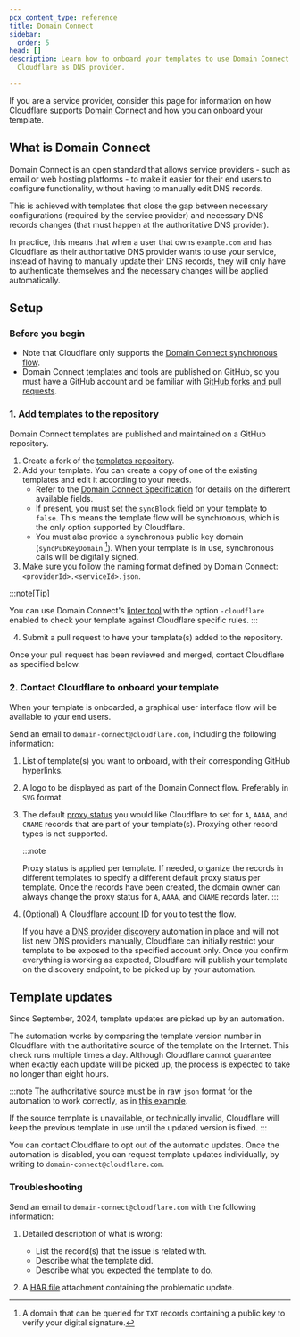 ```yaml
---
pcx_content_type: reference
title: Domain Connect
sidebar:
  order: 5
head: []
description: Learn how to onboard your templates to use Domain Connect with
  Cloudflare as DNS provider.

---
```


If you are a service provider, consider this page for information on how Cloudflare supports [Domain Connect](https://www.domainconnect.org/) and how you can onboard your template.

## What is Domain Connect

Domain Connect is an open standard that allows service providers - such as email or web hosting platforms - to make it easier for their end users to configure functionality, without having to manually edit DNS records.

This is achieved with templates that close the gap between necessary configurations (required by the service provider) and necessary DNS records changes (that must happen at the authoritative DNS provider).

In practice, this means that when a user that owns `example.com` and has Cloudflare as their authoritative DNS provider wants to use your service, instead of having to manually update their DNS records, they will only have to authenticate themselves and the necessary changes will be applied automatically.

## Setup

### Before you begin

* Note that Cloudflare only supports the [Domain Connect synchronous flow](https://www.domainconnect.org/getting-started/).
* Domain Connect templates and tools are published on GitHub, so you must have a GitHub account and be familiar with [GitHub forks and pull requests](https://docs.github.com/en/pull-requests/collaborating-with-pull-requests/working-with-forks).

### 1. Add templates to the repository

Domain Connect templates are published and maintained on a GitHub repository.

1. Create a fork of the [templates repository](https://github.com/Domain-Connect/Templates).
2. Add your template. You can create a copy of one of the existing templates and edit it according to your needs.
   * Refer to the [Domain Connect Specification](https://github.com/Domain-Connect/spec/blob/master/Domain%20Connect%20Spec%20Draft.adoc#52-template-definition) for details on the different available fields.
   * If present, you must set the `syncBlock` field on your template to `false`. This means the template flow will be synchronous, which is the only option supported by Cloudflare.
   * You must also provide a synchronous public key domain (`syncPubKeyDomain` [^1]). When your template is in use, synchronous calls will be digitally signed.
3. Make sure you follow the naming format defined by Domain Connect: `<providerId>.<serviceId>.json`.

:::note[Tip]

You can use Domain Connect's [linter tool](https://github.com/Domain-Connect/dc-template-linter) with the option `-cloudflare` enabled to check your template against Cloudflare specific rules.
:::

4. Submit a pull request to have your template(s) added to the repository.

Once your pull request has been reviewed and merged, contact Cloudflare as specified below.

### 2. Contact Cloudflare to onboard your template

When your template is onboarded, a graphical user interface flow will be available to your end users.

Send an email to `domain-connect@cloudflare.com`, including the following information:

1. List of template(s) you want to onboard, with their corresponding GitHub hyperlinks.
2. A logo to be displayed as part of the Domain Connect flow. Preferably in `SVG` format.
3. The default [proxy status](/dns/manage-dns-records/reference/proxied-dns-records/) you would like Cloudflare to set for `A`, `AAAA`, and `CNAME` records that are part of your template(s). Proxying other record types is not supported.

   :::note

   Proxy status is applied per template. If needed, organize the records in different templates to specify a different default proxy status per template. Once the records have been created, the domain owner can always change the proxy status for `A`, `AAAA`, and `CNAME` records later.
   :::
4. (Optional) A Cloudflare [account ID](/fundamentals/setup/find-account-and-zone-ids/) for you to test the flow.

   If you have a [DNS provider discovery](https://github.com/Domain-Connect/spec/blob/master/Domain%20Connect%20Spec%20Draft.adoc#dns-provider-discovery) automation in place and will not list new DNS providers manually, Cloudflare can initially restrict your template to be exposed to the specified account only. Once you confirm everything is working as expected, Cloudflare will publish your template on the discovery endpoint, to be picked up by your automation.

## Template updates

Since September, 2024, template updates are picked up by an automation.

The automation works by comparing the template version number in Cloudflare with the authoritative source of the template on the Internet. This check runs multiple times a day. Although Cloudflare cannot guarantee when exactly each update will be picked up, the process is expected to take no longer than eight hours.

:::note
The authoritative source must be in raw `json` format for the automation to work correctly, as in [this example](https://raw.githubusercontent.com/Domain-Connect/Templates/master/exampleservice.domainconnect.org.template1.json).

If the source template is unavailable, or technically invalid, Cloudflare will keep the previous template in use until the updated version is fixed.
:::

You can contact Cloudflare to opt out of the automatic updates. Once the automation is disabled, you can request template updates individually, by writing to `domain-connect@cloudflare.com`.

### Troubleshooting

Send an email to `domain-connect@cloudflare.com` with the following information:

1. Detailed description of what is wrong:
   - List the record(s) that the issue is related with.
   - Describe what the template did.
   - Describe what you expected the template to do.

2. A [HAR file](/support/troubleshooting/general-troubleshooting/gathering-information-for-troubleshooting-sites/#generate-a-har-file) attachment containing the problematic update.

[^1]: A domain that can be queried for `TXT` records containing a public key to verify your digital signature.
